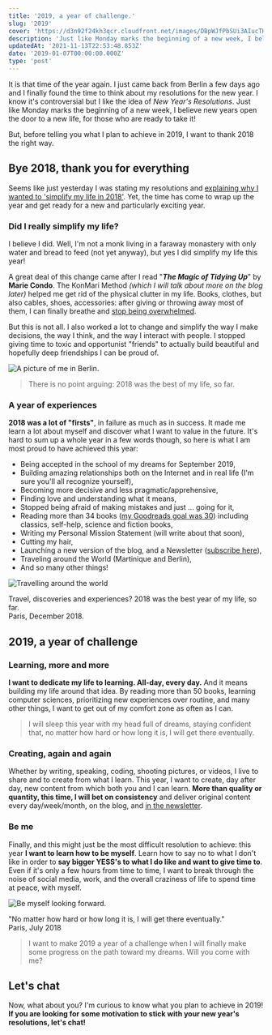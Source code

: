 ```yaml
---
title: '2019, a year of challenge.'
slug: '2019'
cover: 'https://d3n92f24kh3qcr.cloudfront.net/images/DBpWJfPbSUi3AIucTH5O.jpg'
description: 'Just like Monday marks the beginning of a new week, I believe new years open the door to a new life, for those who are ready to take it!'
updatedAt: '2021-11-13T22:53:48.853Z'
date: '2019-01-07T00:00:00.000Z'
type: 'post'
---
```


It is that time of the year again. I just came back from Berlin a few days ago and I finally found the time to think about my resolutions for the new year. I know it's controversial but I like the idea of _New Year's Resolutions_. Just like Monday marks the beginning of a new week, I believe new years open the door to a new life, for those who are ready to take it!

But, before telling you what I plan to achieve in 2019, I want to thank 2018 the right way.

## Bye 2018, thank you for everything

Seems like just yesterday I was stating my resolutions and [explaining why I wanted to 'simplify my life in 2018'](/blog/2018-a-year-of-change/). Yet, the time has come to wrap up the year and get ready for a new and particularly exciting year.

### Did I really simplify my life?

I believe I did. Well, I'm not a monk living in a faraway monastery with only water and bread to feed (not yet anyway), but yes I did simplify my life this year!

A great deal of this change came after I read "_**The Magic of Tidying Up**_" by **Marie Condo**. The KonMari Method _(which I will talk about more on the blog later)_ helped me get rid of the physical clutter in my life. Books, clothes, but also cables, shoes, accessories: after giving or throwing away most of them, I can finally breathe and [stop being overwhelmed](/blog/i-am-overwhelmed/).

But this is not all. I also worked a lot to change and simplify the way I make decisions, the way I think, and the way I interact with people. I stopped giving time to toxic and opportunist "friends" to actually build beautiful and hopefully deep friendships I can be proud of.

![A picture of me in Berlin.](https://d3n92f24kh3qcr.cloudfront.net/images/3RnZK3tTeWBDqL6xFC36.jpg)

> There is no point arguing: 2018 was the best of my life, so far.

### A year of experiences

**2018 was a lot of "firsts"**, in failure as much as in success. It made me learn a lot about myself and discover what I want to value in the future. It's hard to sum up a whole year in a few words though, so here is what I am most proud to have achieved this year:

-   Being accepted in the school of my dreams for September 2019,
-   Building amazing relationships both on the Internet and in real life (I'm sure you'll all recognize yourself),
-   Becoming more decisive and less pragmatic/apprehensive,
-   Finding love and understanding what it means,
-   Stopped being afraid of making mistakes and just ... going for it,
-   Reading more than 34 books ([my Goodreads goal was 30](https://www.goodreads.com/user/show/38439849-mathcrln)) including classics, self-help, science and fiction books,
-   Writing my Personal Mission Statement (will write about that soon),
-   Cutting my hair,
-   Launching a new version of the blog, and a Newsletter ([subscribe here](/newsletter/)),
-   Traveling around the World (Martinique and Berlin),
-   And so many other things!

![Travelling around the world](https://d3n92f24kh3qcr.cloudfront.net/images/DBpWJfPbSUi3AIucTH5O.jpg)

Travel, discoveries and experiences? 2018 was the best year of my life, so far.  
Paris, December 2018.

## 2019, a year of challenge

### Learning, more and more

**I want to dedicate my life to learning. All-day, every day.** And it means building my life around that idea. By reading more than 50 books, learning computer sciences, prioritizing new experiences over routine, and many other things, I want to get out of my comfort zone as often as I can.

> I will sleep this year with my head full of dreams, staying confident that, no matter how hard or how long it is, I will get there eventually.

### Creating, again and again

Whether by writing, speaking, coding, shooting pictures, or videos, I live to share and to create from what I learn. This year, I want to create, day after day, new content from which both you and I can learn. **More than quality or quantity, this time, I will bet on consistency** and deliver original content every day/week/month, on the blog, and [in the newsletter](/newsletter/).

### Be me

Finally, and this might just be the most difficult resolution to achieve: this year **I want to learn how to be myself**. Learn how to say no to what I don't like in order to **say bigger YESS's to what I do like and want to give time to**. Even if it's only a few hours from time to time, I want to break through the noise of social media, work, and the overall craziness of life to spend time at peace, with myself.

![Be myself looking forward.](https://d3n92f24kh3qcr.cloudfront.net/images/8FOD8xC8SMezWBnNqps6.jpg)

"No matter how hard or how long it is, I will get there eventually."  
Paris, July 2018

> I want to make 2019 a year of a challenge when I will finally make some progress on the path toward my dreams. Will you come with me?

## Let's chat

Now, what about you? I'm curious to know what you plan to achieve in 2019! **If you are looking for some motivation to stick with your new year's resolutions, let's chat!**
